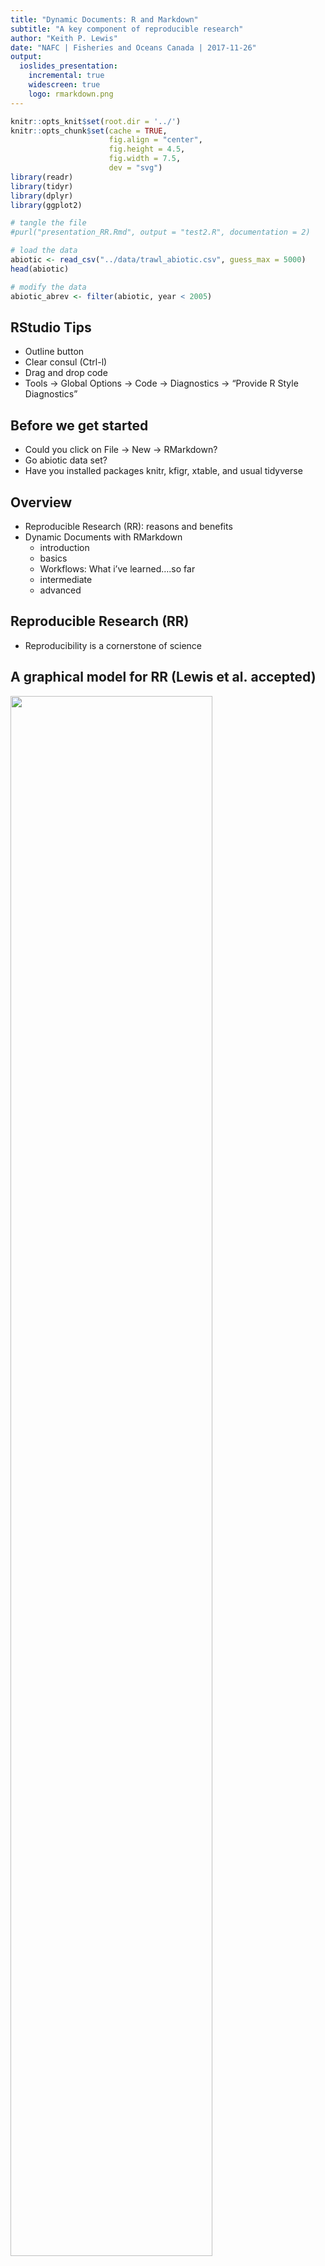 ```yaml
---
title: "Dynamic Documents: R and Markdown"
subtitle: "A key component of reproducible research"
author: "Keith P. Lewis"
date: "NAFC | Fisheries and Oceans Canada | 2017-11-26"
output: 
  ioslides_presentation:
    incremental: true
    widescreen: true
    logo: rmarkdown.png
---
```


```r
knitr::opts_knit$set(root.dir = '../')
knitr::opts_chunk$set(cache = TRUE, 
                      fig.align = "center", 
                      fig.height = 4.5, 
                      fig.width = 7.5,
                      dev = "svg")
library(readr)
library(tidyr)
library(dplyr)
library(ggplot2)

# tangle the file
#purl("presentation_RR.Rmd", output = "test2.R", documentation = 2)

# load the data
abiotic <- read_csv("../data/trawl_abiotic.csv", guess_max = 5000)
head(abiotic)

# modify the data
abiotic_abrev <- filter(abiotic, year < 2005)

```

## RStudio Tips
- Outline button
- Clear consul (Ctrl-l)
- Drag and drop code 
- Tools -> Global Options -> Code -> Diagnostics -> "Provide R Style Diagnostics"


## Before we get started
- Could you click on File -> New -> RMarkdown?
- Go abiotic data set?
- Have you installed packages knitr, kfigr, xtable, and usual tidyverse

## Overview
- Reproducible Research (RR): reasons and benefits
- Dynamic Documents with RMarkdown
    - introduction 
    - basics
    - Workflows: What i've learned....so far
    - intermediate
    - advanced

## Reproducible Research (RR)
- Reproducibility is a cornerstone of science

## A graphical model for RR (Lewis et al. accepted) {.smaller}
<style> 
  #slideID > p { 
    margin-top: -100px; 
  } 
</style>
<img src="figures/5_open-science-model.png" width="80%" />

## Reproducible Research (RR)
- Reproducibility is a cornerstone of science
- Reproducibility is increasingly difficult because of:
    - Big data: data decisions
    - complex statistics
    - multiple authors/ increased collaboration
- Without the code and data, an analysis is not reproducible
- But how to make the document reproducible?

## RR with Dynamic Documents (DD)
* What is a dynamic document?
    - source document with program code and text    
        - Minimizes cutting/pasting
        - links writing and analysis
- DD can be made with Markdown or LaTeX (LyX)
    - Word processing (WYSIWYG) v document preparation (WYSISYM)
    - Seperates writing from formatting
- package knitr (Yihui Xie)

## Benefits of RR with DD {.smaller}
- Idealistic: 
    - RR makes for better science (or helps prevents bad science)
    - Analogy:
        - prevention ~ education
        - medication (traditional) ~  peer-review + editor
        - medication (modern) ~  peer-review + editor + RR
    - see WSBpaper******
- Practical:
    - streamline workflow
    - rapidly update your own work
    - organize and retrieve analyses
    - rescue projects
    - improved collaboration and review of projects
    - steal code 
    


## Objectives
- basic: produce a dynamic document (html, pdf, or Word) in Rmarkdown
- think about your own workflows
- intermediate: make it pretty
- advanced: make it functional, i.e., fully reproducible

## RMarkdown: the basics
<style> 
  #slideID > p { 
    margin-top: -100px; 
  } 
</style>
<img src="figures/6_Rstudio_DD.png" width="95%" />

## RMarkdown: the basics of "chunks"
- The "r chunk"
- Start a r chunk: type ```{r}
- Type some R code
- End a r chunk: type ```
- The "text chunk" goes in between the r chunks
    - e.g. "In a hole in the ground there lived a hobbit....."

## Basic Exercise
Now it's your turn:    

- begin an R markdown file
- read in the abiotic data file
- filter out the years after 2005
- edit it to produce the example....

## Let's talk about workflows!
<style> 
  #slideID > p { 
    margin-top: -50px; 
  } 
</style>
<img src="figures/1_generic_workflow.PNG" width="95%" />

## Workflow evolution 1
<style> 
  #slideID > p { 
    margin-top: -50px; 
  } 
</style>
<img src="figures/2_workflow_chaos.PNG" width="95%" />

## Workflow evolution 2
<style> 
  #slideID > p { 
    margin-top: -50px; 
  } 
</style>
<img src="figures/3_workflow_improvements.PNG" width="95%" />

## Workflow evolution 3
<style> 
  #slideID > p { 
    margin-top: -50px; 
  } 
</style>
<img src="figures/4_workflow_current_state.PNG" width="95%" />

## Intermediate RMarkdown - prettify the document
- Change the YAML header
- Add headers to the text
- Add a caption
- Control what to display

## RMarkdown: intermediate
<style> 
  #slideID > p { 
    margin-top: -100px; 
  } 
</style>
<img src="figures/6_Rstudio_DD.png" width="95%" />

## RMarkdown: intermediate "chunks"
- ```{r} starts the chunk
- ``` ends the chunk
- But you can add loads of stuff to {r}
  - Add a caption - {r fig.cap = "the title"}
  - Control what to display
    - code {r echo = F}
    - warnings {r warnings = F}
    - messages {r messages = F}
    - results {r results = "hide"}
    - evaluate chunk but code and output not displayed {r include=FALSE}

## Intermediate exercises
Copy the first exercise to a new file and produce the following document

## Advanced RMarkdown
- label a figure in the text, i.e., cross reference
- calculate a parameter and insert into text
- make a table 
- update the document

## Advanced RMarkdown: cross reference a figure
- label: {r "chunk label", fig.cap = "the title"}

- embed R code in text chunk ``` ``r "r some function(arguments)"`` ```
- label figure using hard code, e.g., "blah, blah, blah (Fig. 1)"
- label figure dynamically, e.g., "blah, blah, blah 'r figr(label = 'chunk label', TRUE, type="Fig.")' "
- Note that the ' is really a `

## Advanced RMarkdown: calculate a parameter and insert into text
- embed R code in text chunk ``` ``r "r some function(arguments)"`` ```
- hard code parameters, e.g., "blah, blah, blah mean = 10, SD = 2"
- dynamically code parameters, e.g. "blah, blah, blah mean= 'r mean(abiotic_abrev$depth)' "
    - result, e.g. "blah, blah, blah mean= ``` `r mean(abiotic_abrev$depth)` ```
- dynamic and pretty, e.g., "blah, blah, blah mean = 'r round(mean(abiotic_abrev$depth), 2)'
    - result, e.g., "blah, blah, blah mean = ``` `r round(mean(abiotic_abrev$depth), 2)` ```

## Advanced RMarkdown: make the table
- Various package options (kable, xtable, stargazer)
- the steps:
  - create a summary first
  - wrap it the summary in xtable and make an object
    - e.g., tab <- xtable(the summary)
  - print the table
    - print(tab, comment = F)

## Advanced exercises
- Copy the second exercise to a new file and produce the following document
- Hint: the summary is the mean and SD of depth by NAFO division - use the tidyverse


- .....then update it  to 2010 :)
  
## Next steps in RMarkdown {.smaller}
 - YAML headers
 - hooks
 - inserting graphics
 - Presentations (ioslides and RPres)
 - Posters (dashboard)
 - Adding bibliographies
 - templates
 - insert equations
 - Notebooks
 - packrat (so package updates don't mess things up)
 - Plotly
 - Ctrl-Shift-k
 - package editR

## Help {.smaller}
Books
Xie, Y. 2013. Dynamic Documents with R and knitr. CRC Press, London.
Gandrud, C. 2014. Reproducible Research with R and RStudio. 2nd Edition. CRC Press, Boca Raton, FL. 

Cheatsheets
http://ropensci.github.io/reproducibility-guide/sections/introduction/
https://www.rstudio.com/wp-content/uploads/2015/03/rmarkdown-reference.pdf

Reproducible Research webpages
http://ropensci.github.io/reproducibility-guide/sections/introduction/

Knitr or Markdown webpages
https://yihui.name/knitr/
https://support.rstudio.com/hc/en-us/articles/205368677-R-Markdown-Dynamic-Documents-for-R
https://sachsmc.github.io/knit-git-markr-guide/knitr/knit.html
http://kbroman.org/knitr_knutshell/pages/Rmarkdown.html

YAML
http://rmarkdown.rstudio.com/html_document_format.html
http://rmarkdown.rstudio.com/pdf_document_format.html
http://rmarkdown.rstudio.com/word_document_format.html



